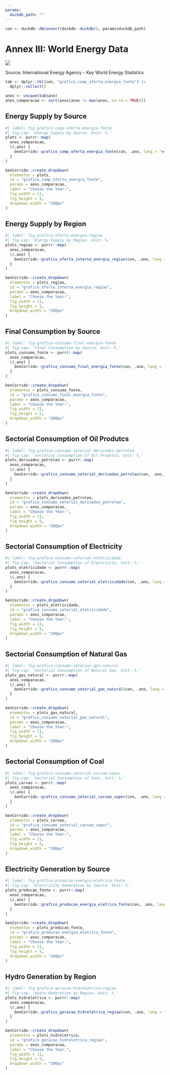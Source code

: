 ```yaml
---
params:
  duckdb_path: ""
---
```


```r
con <- duckdb::dbConnect(duckdb::duckdb(), params$duckdb_path)
```

# Annex III: World Energy Data {-}

![](../img/capas/imagem_cap_anexo.png)

Source: International Energy Agency - Key World Energy Statistics

```r
tab <- dplyr::tbl(con, "grafico_comp_oferta_energia_fonte") |>
  dplyr::collect()

anos <- unique(tab$ano)
anos_comparacao <- sort(anos[anos != max(anos, na.rm = TRUE)])
```

## Energy Supply by Source

```r
#| label: fig-grafico-comp-oferta-energia-fonte
#| fig-cap: 'Energy Supply by Source. Unit: %.'
plots <- purrr::map(
  anos_comparacao,
  \(.ano) {
    benCorrido::grafico_comp_oferta_energia_fonte(con, .ano, lang = "en")
  }
)

benCorrido::create_dropdown(
  elementos = plots,
  id = "grafico_comp_oferta_energia_fonte",
  params = anos_comparacao,
  label = "Choose the Year:",
  fig_width = 11,
  fig_height = 5,
  dropdown_width = "200px"
)
```

## Energy Supply by Region

```r
#| label: fig-grafico-oferta-energia-regiao
#| fig-cap: 'Energy Supply by Region. Unit: %.'
plots_regiao <- purrr::map(
  anos_comparacao,
  \(.ano) {
    benCorrido::grafico_oferta_interna_energia_regiao(con, .ano, lang = "en")
  }
)

benCorrido::create_dropdown(
  elementos = plots_regiao,
  id = "grafico_oferta_interna_energia_regiao",
  params = anos_comparacao,
  label = "Choose the Year:",
  fig_width = 11,
  fig_height = 5,
  dropdown_width = "200px"
)
```

## Final Consumption by Source

```r
#| label: fig-grafico-consumo-final-energia-fonte
#| fig-cap: 'Final Consumption by Source. Unit: %.'
plots_consumo_fonte <- purrr::map(
  anos_comparacao,
  \(.ano) {
    benCorrido::grafico_consumo_final_energia_fonte(con, .ano, lang = "en")
  }
)

benCorrido::create_dropdown(
  elementos = plots_consumo_fonte,
  id = "grafico_consumo_final_energia_fonte",
  params = anos_comparacao,
  label = "Choose the Year:",
  fig_width = 11,
  fig_height = 5,
  dropdown_width = "200px"
)
```

## Sectorial Consumption of Oil Produtcs

```r
#| label: fig-grafico-consumo-setorial-derivados-petroleo
#| fig-cap: 'Sectorial Consumption of Oil Produtcs. Unit: %.'
plots_derivados_petroleo <- purrr::map(
  anos_comparacao,
  \(.ano) {
    benCorrido::grafico_consumo_setorial_derivados_petroleo(con, .ano, lang = "en")
  }
)

benCorrido::create_dropdown(
  elementos = plots_derivados_petroleo,
  id = "grafico_consumo_setorial_derivados_petroleo",
  params = anos_comparacao,
  label = "Choose the Year:",
  fig_width = 11,
  fig_height = 5,
  dropdown_width = "200px"
)
```

## Sectorial Consumption of Electricity

```r
#| label: fig-grafico-consumo-setorial-eletricidade
#| fig-cap: 'Sectorial Consumption of Electricity. Unit: %.'
plots_eletricidade <- purrr::map(
  anos_comparacao,
  \(.ano) {
    benCorrido::grafico_consumo_setorial_eletricidade(con, .ano, lang = "en")
  }
)

benCorrido::create_dropdown(
  elementos = plots_eletricidade,
  id = "grafico_consumo_setorial_eletricidade",
  params = anos_comparacao,
  label = "Choose the Year:",
  fig_width = 11,
  fig_height = 5,
  dropdown_width = "200px"
)
```

## Sectorial Consumption of Natural Gas

```r
#| label: fig-grafico-consumo-setorial-gas-natural
#| fig-cap: 'Sectorial Consumption of Natural Gas. Unit: %.'
plots_gas_natural <- purrr::map(
  anos_comparacao,
  \(.ano) {
    benCorrido::grafico_consumo_setorial_gas_natural(con, .ano, lang = "en")
  }
)

benCorrido::create_dropdown(
  elementos = plots_gas_natural,
  id = "grafico_consumo_setorial_gas_natural",
  params = anos_comparacao,
  label = "Choose the Year:",
  fig_width = 11,
  fig_height = 5,
  dropdown_width = "200px"
)
```

## Sectorial Consumption of Coal

```r
#| label: fig-grafico-consumo-setorial-carvao-vapor
#| fig-cap: 'Sectorial Consumption of Coal. Unit: %.'
plots_carvao <- purrr::map(
  anos_comparacao,
  \(.ano) {
    benCorrido::grafico_consumo_setorial_carvao_vapor(con, .ano, lang = "en")
  }
)

benCorrido::create_dropdown(
  elementos = plots_carvao,
  id = "grafico_consumo_setorial_carvao_vapor",
  params = anos_comparacao,
  label = "Choose the Year:",
  fig_width = 11,
  fig_height = 5,
  dropdown_width = "200px"
)
```

## Electricity Generation by Source

```r
#| label: fig-grafico-producao-energia-eletrica-fonte
#| fig-cap: 'Electricity Generation by Source. Unit: %.'
plots_producao_fonte <- purrr::map(
  anos_comparacao,
  \(.ano) {
    benCorrido::grafico_producao_energia_eletrica_fonte(con, .ano, lang = "en")
  }
)

benCorrido::create_dropdown(
  elementos = plots_producao_fonte,
  id = "grafico_producao_energia_eletrica_fonte",
  params = anos_comparacao,
  label = "Choose the Year:",
  fig_width = 11,
  fig_height = 5,
  dropdown_width = "200px"
)
```

## Hydro Generation by Region

```r
#| label: fig-grafico-geracao-hidreletrica-regiao
#| fig-cap: 'Hydro Generation by Region. Unit: %.'
plots_hidreletrica <- purrr::map(
  anos_comparacao,
  \(.ano) {
    benCorrido::grafico_geracao_hidreletrica_regiao(con, .ano, lang = "en")
  }
)

benCorrido::create_dropdown(
  elementos = plots_hidreletrica,
  id = "grafico_geracao_hidreletrica_regiao",
  params = anos_comparacao,
  label = "Choose the Year:",
  fig_width = 11,
  fig_height = 5,
  dropdown_width = "200px"
)
```